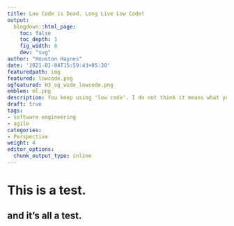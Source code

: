 ```yaml
---
title: Low Code is Dead. Long Live Low Code!
output:
  blogdown::html_page:
    toc: false
    toc_depth: 1
    fig_width: 8
    dev: "svg"
author: "Houston Haynes"
date: '2021-01-04T15:59:43+05:30'
featuredpath: img
featured: lowcode.png
ogfeatured: H3_og_wide_lowcode.png
emblem: ml.png
description: You keep using 'low code'. I do not think it means what you think it means.
draft: true
tags:
- software engineering
- agile
categories: 
- Perspective
weight: 4
editor_options: 
  chunk_output_type: inline
---
```

# This is a test.

## and it's all a test.